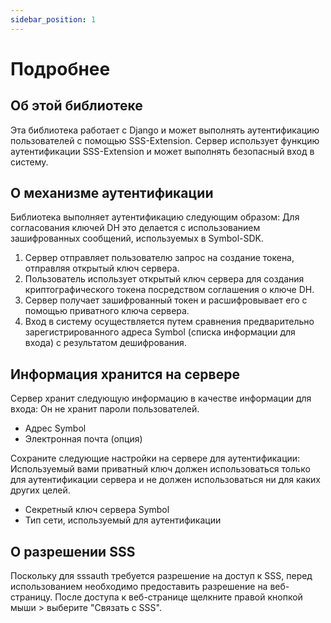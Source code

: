 ```yaml
---
sidebar_position: 1
---
```

# Подробнее

## Об этой библиотеке
Эта библиотека работает с Django и может выполнять аутентификацию пользователей с помощью SSS-Extension.
Сервер использует функцию аутентификации SSS-Extension и может выполнять безопасный вход в систему.

## О механизме аутентификации
Библиотека выполняет аутентификацию следующим образом: Для согласования ключей DH это делается с использованием зашифрованных сообщений, используемых в Symbol-SDK.
1. Сервер отправляет пользователю запрос на создание токена, отправляя открытый ключ сервера.
2. Пользователь использует открытый ключ сервера для создания криптографического токена посредством соглашения о ключе DH.
3. Сервер получает зашифрованный токен и расшифровывает его с помощью приватного ключа сервера.
4. Вход в систему осуществляется путем сравнения предварительно зарегистрированного адреса Symbol (списка информации для входа) с результатом дешифрования.

## Информация хранится на сервере
Сервер хранит следующую информацию в качестве информации для входа: Он не хранит пароли пользователей.
- Адрес Symbol
- Электронная почта (опция)

Сохраните следующие настройки на сервере для аутентификации: Используемый вами приватный ключ должен использоваться только для аутентификации сервера и не должен использоваться ни для каких других целей.
- Секретный ключ сервера Symbol
- Тип сети, используемый для аутентификации

## О разрешении SSS
Поскольку для sssauth требуется разрешение на доступ к SSS, перед использованием необходимо предоставить разрешение на веб-страницу.
После доступа к веб-странице щелкните правой кнопкой мыши > выберите "Связать с SSS".
